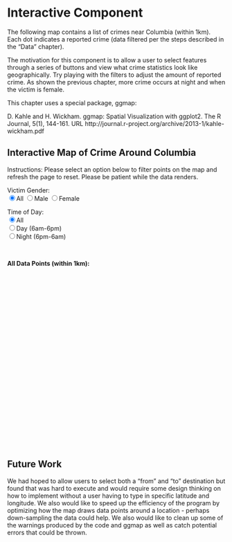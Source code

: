 # Interactive Component

The following map contains a list of crimes near Columbia (within 1km). Each dot indicates a reported crime (data filtered per the steps described in the "Data" chapter).

The motivation for this component is to allow a user to select features through a series of buttons and view what crime statistics look like geographically. Try playing with the filters to adjust the amount of reported crime. As shown the previous chapter, more crime occurs at night and when the victim is female.   

This chapter uses a special package, ggmap:

D. Kahle and H. Wickham. ggmap: Spatial Visualization with ggplot2. The R Journal, 5(1), 144-161. URL http://journal.r-project.org/archive/2013-1/kahle-wickham.pdf

## Interactive Map of Crime Around Columbia
  <title>My Google Map</title>
  <style>
    #map{
      height:400px;
      width:100%;
    }
  </style>
  
  <p>Instructions: Please select an option below to filter points on the map and refresh the page to reset. Please be patient while the data renders.</p>
  
  Victim Gender: <br>
  <input type="radio" name="gender" value="All" checked="true">All
  <input type="radio" name="gender" value="M">Male
  <input type="radio" name="gender" value="F">Female
    
  Time of Day: <br>
  <input type="radio" name="timeday" value="All" checked="true">All <br>
  <input type="radio" name="timeday" value="Day">Day (6am-6pm) <br>
  <input type="radio" name="timeday" value="Night">Night (6pm-6am)  
  
  <br>
  <p id=filter_string><b>All Data Points (within 1km):</b></p>
  
  <div id="map"></div>
  <script src="https://d3js.org/d3.v5.min.js"></script>
  <script src="https://requirejs.org/docs/release/2.3.5/minified/require.js"></script>
  
  
  <script type="text/javascript">
    
    var gender = "All";
    var timeday = "All";
    var rep_string = "https://raw.githubusercontent.com/ds4114/NYC_Crime_Group32/main/data/columbia_short.csv";
    var filter_string = "All Data Points (within 1km):"
    
    d3.selectAll("input")
      .on("click", function(event) { 
        console.log("clicked radio")
        //var gender = event.currentTarget.value;
        var gender  = d3.select('input[name="gender"]:checked').node().value;
        var timeday = d3.select('input[name="timeday"]:checked').node().value;
        console.log(gender);
        
        if (gender == "All" and timeday=="All") {
              rep_string = "https://raw.githubusercontent.com/ds4114/NYC_Crime_Group32/main/data/columbia_short.csv";
              d3.selectAll("p#filter_string").text("All Data Points (within 1km):")
              initMap()
          } 
          if (gender == "M" and timeday=="All") {
              rep_string = "https://raw.githubusercontent.com/ds4114/NYC_Crime_Group32/main/data/columbia_short_M.csv";
              d3.selectAll("p#filter_string").text("Within 1km, Male Victim:")
              initMap()
          } 
          if (gender == "F" and timeday=="All") {
              rep_string = "https://raw.githubusercontent.com/ds4114/NYC_Crime_Group32/main/data/columbia_short_F.csv";
              d3.selectAll("p#filter_string").text("Within 1km, Female Victim:")
              initMap()
          }
          if (gender == "All" and timeday=="Day") {
              rep_string = "https://raw.githubusercontent.com/ds4114/NYC_Crime_Group32/main/data/columbia_short_Day.csv";
              d3.selectAll("p#filter_string").text("Within 1km, Day time:")
              initMap()
          }
          if (gender == "All" and timeday=="Night") {
              rep_string = "https://raw.githubusercontent.com/ds4114/NYC_Crime_Group32/main/data/columbia_short_Night.csv";
              d3.selectAll("p#filter_string").text("Within 1km, Night time:")
              initMap()
          }
          if (gender == "M" and timeday=="Day") {
              rep_string = "https://raw.githubusercontent.com/ds4114/NYC_Crime_Group32/main/data/columbia_short_MDay.csv";
              d3.selectAll("p#filter_string").text("Within 1km, Male Victime, Day time:")
              initMap()
          }
          if (gender == "F" and timeday=="Day") {
              rep_string = "https://raw.githubusercontent.com/ds4114/NYC_Crime_Group32/main/data/columbia_short_FDay.csv";
              d3.selectAll("p#filter_string").text("Within 1km, Female Victim, Day time:")
              initMap()
          }
          if (gender == "M" and timeday=="Night") {
              rep_string = "https://raw.githubusercontent.com/ds4114/NYC_Crime_Group32/main/data/columbia_short_MNight.csv";
              d3.selectAll("p#filter_string").text("Within 1km, Male Victim, Night time:")
              initMap()
          }
         if (gender == "F" and timeday=="Night") {
              rep_string = "https://raw.githubusercontent.com/ds4114/NYC_Crime_Group32/main/data/columbia_short_FNight.csv";
              d3.selectAll("p#filter_string").text("Within 1km, Female Victim, Night time:")
              initMap()
          }

      })
      
    console.log("test16")
    console.log(rep_string)
    
    
    async function getData(){
    //const rep= await fetch("./NYC_Crime_Group32/data/columbia_short.csv")
    //const rep= await fetch("./data/columbia_short.csv")
    //const rep = await fetch("https://raw.githubusercontent.com/ds4114/NYC_Crime_Group32/main/data/columbia_short.csv")
    const rep = await fetch(rep_string)
    const data= await rep.text();
    console.log(rep_string)
    let fin=[]
    const table=data.split('\n').slice(1)
    table.forEach(row=>{
        const colums=row.split(',');
        tab=[parseFloat(colums[0]), parseFloat(colums[1])]
        //console.log(tab)
        //locations.push(tab)
        fin.push(tab)  
        });
        //console.log(fin)
        return fin
    }
    
    function initMap() {
    
    points =
    getData().then(values => {
    // Print the values of the resolved promise
    values.forEach(value => {
    
    marker = new google.maps.Marker({
        position: new google.maps.LatLng(value[0], value[1]),
        map: map,
        icon: {
          path: google.maps.SymbolPath.CIRCLE,
          fillColor: 'red',
          fillOpacity: 0.2,
          strokeColor: '#00A',
          strokeOpacity: 0.2,
          strokeWeight: 1,
          scale: 3.25
        }
      });
    
    
      } );
     });
  
    var map = new google.maps.Map(document.getElementById('map'), {
      zoom: 14.5,
      center: new google.maps.LatLng(40.807384,-73.963036)
    });
    
    }

  </script>
  
  <script async defer
    src="https://maps.googleapis.com/maps/api/js?key=AIzaSyDUVtOF3qSoJEcQAZ9mU0E1rGKQDqcuNGw&callback=initMap">
  </script>
  
## Future Work
We had hoped to allow users to select both a "from" and "to" destination but found that was hard to execute and would require some design thinking on how to implement without a user having to type in specific latitude and longitude. We also would like to speed up the efficiency of the program by optimizing how the map draws data points around a location - perhaps down-sampling the data could help. We also would like to clean up some of the warnings produced by the code and ggmap as well as catch potential errors that could be thrown. 

